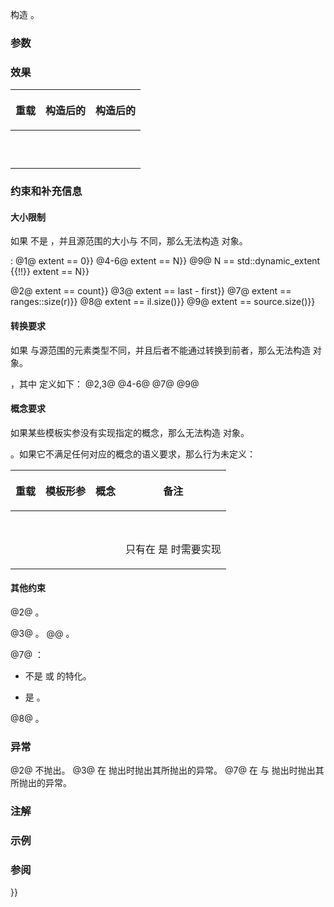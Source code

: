 {{cpp/container/span/title|span}}
{{cpp/container/span/navbar}}
{{dcl begin}}
{{dcl|since=c++20|num=1|1=
constexpr span() noexcept;
}}
{{dcl|since=c++20|num=2|1=
template&lt; class It &gt;
explicit(extent != std::dynamic_extent)
constexpr span( It first, size_type count );
}}
{{dcl|since=c++20|num=3|1=
template&lt; class It, class End &gt;
explicit(extent != std::dynamic_extent)
constexpr span( It first, End last );
}}
{{dcl|since=c++20|num=4|1=
template&lt; std::size_t N &gt;
constexpr span( std::type_identity_t&lt;element_type&gt; (&amp;arr)[N] ) noexcept;
}}
{{dcl|since=c++20|num=5|1=
template&lt; class U, std::size_t N &gt;
constexpr span( std::array&lt;U, N&gt;&amp; arr ) noexcept;
}}
{{dcl|since=c++20|num=6|1=
template&lt; class U, std::size_t N &gt;
constexpr span( const std::array&lt;U, N&gt;&amp; arr ) noexcept;
}}
{{dcl|since=c++20|num=7|1=
template&lt; class R &gt;
explicit(extent != std::dynamic_extent)
constexpr span( R&amp;&amp; range );
}}
{{dcla|since=c++26|num=8|1=
explicit(extent != std::dynamic_extent)
constexpr span( std::initializer_list&lt;value_type&gt; il ) noexcept;
}}
{{dcl|since=c++20|num=9|1=
template&lt; class U, std::size_t N &gt;
explicit(extent != std::dynamic_extent &amp;&amp; N == std::dynamic_extent)
constexpr span( const std::span&lt;U, N&gt;&amp; source ) noexcept;
}}
{{dcl|since=c++20|num=10|1=
constexpr span( const span&amp; other ) noexcept = default;
}}
{{dcl end}}

构造 {{tt|span}}。

===参数===
{{par begin}}
{{par|first|指向序列首元素的迭代器}}
{{par|count|序列的元素数}}
{{par|last|指向序列末元素后一位置的迭代器或另一哨位}}
{{par|arr|用于构造视图的数组}}
{{par|r|用于构造视图的范围}}
{{par|source|要转换的另一 {{tt|span}}}}
{{par|other|要复制的另一 {{tt|span}}}}
{{par end}}

===效果===
{|class="wikitable" style="text-align: center; work-break: keep-all;"
!{{nbsp}}重载{{nbsp}}
!{{nbsp}}构造后的 {{rlpf|data}}{{nbsp}}
!{{nbsp}}构造后的 {{rlpf|size}}{{nbsp}}
|-
|{{vl|1}}
|{{c|nullptr}}
|{{c|0}}
|-
|{{vl|2}}
|rowspan=2|{{c|std::to_address(first)}}
|{{c|count}}
|-
|{{vl|3}}
|{{c|last - first}}
|-
|{{vl|4}}
|rowspan=3|{{c|std::data(arr)}}
|rowspan=3|{{c|N}}
|-
|{{vl|5}}
|-
|{{vl|6}}
|-
|{{vl|7}}
|{{c|ranges::data(r)}}
|{{c|ranges::size(r)}}
|-
|{{vl|8}}
|{{c|il.begin()}}
|{{c|il.size()}}
|-
|{{vl|9}}
|{{c|source.size()}}
|{{c|source.data()}}
|-
|{{vl|10}}
|{{c|other.size()}}
|{{c|other.data()}}
|}

===约束和补充信息===
====大小限制====
如果 {{c|extent}} 不是 {{c|std::dynamic_extent}}，并且源范围的大小与 {{c|extent}} 不同，那么无法构造 {{tt|span}} 对象。

{{cpp/enable if|plural=yes|以下表达式的结果是 {{c|true}} }}:
@1@ {{c|1=extent == std::dynamic_extent {{!!}} extent == 0}}
@4-6@ {{c|1=extent == std::dynamic_extent {{!!}} extent == N}}
@9@ {{c|1=extent == std::dynamic_extent {{!!}} N == std::dynamic_extent {{!!}} extent == N}}


{{cpp/hardened ub if|since=c++26|以下表达式的结果是 {{c|false}}}}
@2@ {{c|1=extent == std::dynamic_extent {{!!}} extent == count}}
@3@ {{c|1=extent == std::dynamic_extent {{!!}} extent == last - first}}
@7@ {{c|1=extent == std::dynamic_extent {{!!}} extent == ranges::size(r)}}
@8@ {{c|1=extent == std::dynamic_extent {{!!}} extent == il.size()}}
@9@ {{c|1=extent == std::dynamic_extent {{!!}} extent == source.size()}}

====转换要求====
如果 {{tt|element_type}} 与源范围的元素类型不同，并且后者不能通过{{ls|cpp/language/implicit conversion#限定性转换}}转换到前者，那么无法构造 {{tt|span}} 对象。

{{cpp/enable if|plural=yes|{{c|std::is_convertible_v&lt;U(*)[], element_type(*)[]&gt;}} 是 {{c|true}}}}，其中 {{tt|U}} 定义如下：
@2,3@ {{c/core|std::remove_reference_t&lt;std::iter_reference_t&lt;It&gt;&gt;}}
@4-6@ {{c/core|std::remove_pointer_t&lt;decltype(std::data(arr))&gt;}}
@7@ {{c/core|std::remove_reference_t&lt;ranges::range_reference_t&lt;R&gt;&gt;}}
@9@ {{tt|U}}

====概念要求====
如果某些模板实参没有实现指定的概念，那么无法构造 {{tt|span}} 对象。

{{cpp/enable if|plural=yes|指定的模板形参对应的模板实参满足对应的概念}}。如果它不满足任何对应的概念的语义要求，那么行为未定义：
{|class="wikitable" style="text-align: center;"
!{{nbsp}}重载{{nbsp}}
!模板形参{{nbsp}}
!概念
!备注
|-
|{{vl|2}}
|{{tt|It}}
|{{lconcept|contiguous_iterator}}
|
|-
|rowspan=2|{{vl|3}}
|{{tt|It}}
|{{lconcept|contiguous_iterator}}
|
|-
|{{tt|End}}
|{{nbsp}}{{lconcept|sized_sentinel_for|{{tt|sized_sentinel_for&lt;It&gt;}}}}{{nbsp}}
|
|-
|rowspan=3|{{vl|7}}
|rowspan=3|{{tt|R}}
|{{lconcept|contiguous_range}}
|
|-
|{{lconcept|sized_range}}
|
|-
|{{lconcept|borrowed_range}}
|只有在 {{c|std::is_const_v&lt;element_type&gt;}} 是 {{c|false}} 时需要实现
|}

====其他约束====
@2@ {{cpp/ub if| {{range|first|first + count}} 不是[[cpp/iterator#范围|有效范围]]}}。

@3@ {{cpp/enable if|{{c|std::is_convertible_v&lt;End, std::size_t&gt;}} 是 {{c|false}}}}。
@@ {{cpp/ub if|{{range|first|last}} 不是有效范围}}。

@7@ {{cpp/enable if|满足以下所有条件}}：
* {{c/core|std::remove_cvref_t&lt;R&gt;}} 不是 {{tt|std::span}} 或 {{lc|std::array}} 的特化。
* {{c|std::is_array_v&lt;std::remove_cvref_t&lt;R&gt;&gt;}} 是 {{c|false}}。

@8@ {{cpp/enable if|{{c|std::is_const_v&lt;element_type&gt;}} 是 {{c|true}}}}。

===异常===
@2@ 不抛出。
@3@ 在 {{c|last - first}} 抛出时抛出其所抛出的异常。
@7@ 在 {{c|std::ranges::size(r)}} 与 {{c|std::ranges::data(r)}} 抛出时抛出其所抛出的异常。

===注解===
{{ftm begin}}
{{ftm|__cpp_lib_span_initializer_list|value=202311L|std=C++26|以一个 {{lc|std::initializer_list}} 构造{{tt|std::span}}，{{vl|8}}}}
{{ftm end}}

===示例===
{{example
|code=
#include &lt;array&gt;
#include &lt;iostream&gt;
#include &lt;span&gt;
#include &lt;vector&gt;

void print_span(std::span&lt;const int&gt; s)
{
    for (int n : s)
        std::cout &lt;&lt; n &lt;&lt; ' ';
    std::cout &lt;&lt; '\n';
}

int main()
{
    int c[]{1, 2, 3};
    print_span(c); // 从数组构造
    
    std::array a{4, 5, 6};
    print_span(a); // 从 std::array 构造
    
    std::vector v{7, 8, 9};
    print_span(v); // 从 std::vector 构造
    
#if __cpp_lib_span_initializer_list
    print_span({0, 1, 2}); // 从 initializer_list 构造
#else
    print_span({&lt;!----&gt;{0, 1, 2}&lt;!----&gt;}); // 同上，一种变通方法
#endif
}
|output=
1 2 3 
4 5 6
7 8 9
0 1 2
}}

=== 参阅 ===
{{dsc begin}}
{{dsc inc|cpp/container/dsc data|span}}
{{dsc inc|cpp/container/dsc size|span}}
{{dsc inc|cpp/container/span/dsc operator{{=}}}}
{{dsc inc|cpp/iterator/dsc size}}
{{dsc inc|cpp/iterator/dsc data}}
{{dsc end}}

{{langlinks|en|es|ja|ru}}